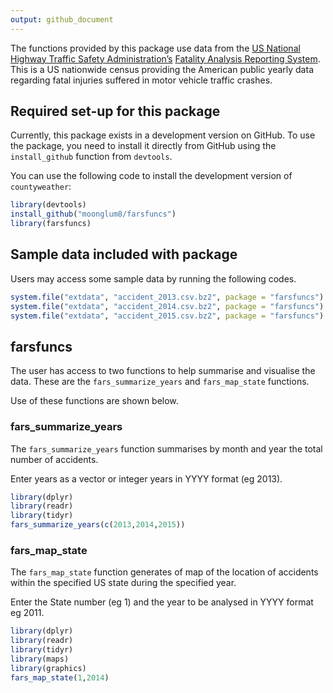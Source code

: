 ```yaml
---
output: github_document
---
```


<!-- README.md is generated from README.Rmd. Please edit that file -->

The functions provided by this package use data from the [US National Highway Traffic Safety Administration's](https://www.nhtsa.gov/) [Fatality Analysis Reporting System](https://www.nhtsa.gov/research-data/fatality-analysis-reporting-system-fars). This is a US nationwide census providing the American public yearly data regarding fatal injuries suffered in motor vehicle traffic crashes.


## Required set-up for this package

Currently, this package exists in a development version on GitHub. To use the package, you need to install it directly from GitHub using the `install_github` function from `devtools`. 

You can use the following code to install the development version of `countyweather`: 

```r
library(devtools)
install_github("moonglum8/farsfuncs")
library(farsfuncs)
```
## Sample data included with package

Users may access some sample data by running the following codes.

```r
system.file("extdata", "accident_2013.csv.bz2", package = "farsfuncs")
system.file("extdata", "accident_2014.csv.bz2", package = "farsfuncs")
system.file("extdata", "accident_2015.csv.bz2", package = "farsfuncs")
```
## farsfuncs

The user has access to two functions to help summarise and visualise the data. These are the `fars_summarize_years` and `fars_map_state` functions.

Use of these functions are shown below.

### fars_summarize_years

The `fars_summarize_years` function summarises by month and year the total number of accidents.

Enter years as a vector or integer years in YYYY format (eg 2013).

```r
library(dplyr)
library(readr)
library(tidyr)
fars_summarize_years(c(2013,2014,2015))
```
### fars_map_state

The `fars_map_state` function generates of map of the location of accidents within the specified US state during the specified year.

Enter the State number (eg 1) and the year to be analysed in YYYY format eg 2011.

```r
library(dplyr)
library(readr)
library(tidyr)
library(maps)
library(graphics)
fars_map_state(1,2014)
```
